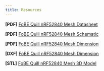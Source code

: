 ```yaml
---
title: Resources
---
```


**\[PDF\]** [FoBE Quill nRF52840 Mesh Datasheet](/assets/product/f1102/resources)

**\[PDF\]** [FoBE Quill nRF52840 Mesh Schematic](/assets/product/f1102/resources)

**\[PDF\]** [FoBE Quill nRF52840 Mesh Dimension](/assets/product/f1102/resources)

**\[DXF\]** [FoBE Quill nRF52840 Mesh Dimension](/assets/product/f1102/resources)

**\[STL\]** [FoBE Quill nRF52840 Mesh 3D Model](/assets/product/f1102/resources)
